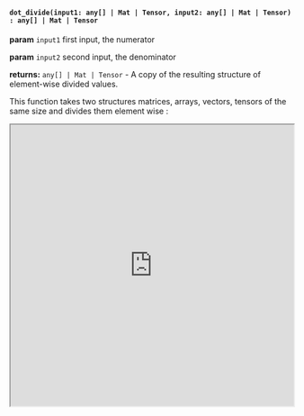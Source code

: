

#### `dot_divide(input1: any[] | Mat | Tensor, input2: any[] | Mat | Tensor) : any[] | Mat | Tensor`

**param** `input1` first input, the numerator

**param** `input2` second input, the denominator

**returns:** `any[] | Mat | Tensor` - A copy of the resulting structure of element-wise divided values.

This function takes two structures matrices, arrays, vectors, tensors of the same size and divides them element wise : 

<iframe src="https://hlab.app/s/docs/dot_divide"
    width="100%"
    height="500px">
  </iframe>